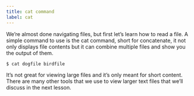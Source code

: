 ```yaml
---
title: cat command
label: cat
---
```


We’re almost done navigating files, but first let’s learn how to read a file. A simple command to use is the cat command, short for concatenate, it not only displays file contents but it can combine multiple files and show you the output of them.

```bash
$ cat dogfile birdfile
```

It’s not great for viewing large files and it’s only meant for short content. There are many other tools that we use to view larger text files that we’ll discuss in the next lesson.
